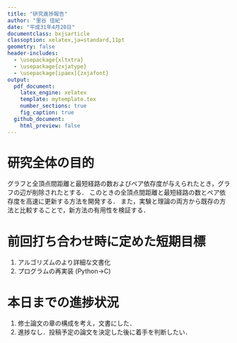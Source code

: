 ```yaml
---
title: "研究進捗報告"
author: "里谷 佳紀"
date: "平成31年4月20日"
documentclass: bxjsarticle
classoption: xelatex,ja=standard,11pt
geometry: false
header-includes:
  - \usepackage{xltxtra}
  - \usepackage{zxjatype}
  - \usepackage[ipaex]{zxjafont}
output:
  pdf_document:
    latex_engine: xelatex
    template: mytemplate.tex
    number_sections: true
    fig_caption: true
  github_document:
    html_preview: false
---
```


# 研究全体の目的
グラフと全頂点間距離と最短経路の数およびペア依存度が与えられたとき，グラフの辺が削除されたとする． 
このときの全頂点間距離と最短経路の数とペア依存度を高速に更新する方法を開発する． 
また，実験と理論の両方から既存の方法と比較することで，新方法の有用性を検証する．

# 前回打ち合わせ時に定めた短期目標
1. アルゴリズムのより詳細な文書化
2. プログラムの再実装 (Python$\rightarrow$C)

# 本日までの進捗状況
1. 修士論文の章の構成を考え，文書にした．
2. 進捗なし．投稿予定の論文を決定した後に着手を判断したい．

